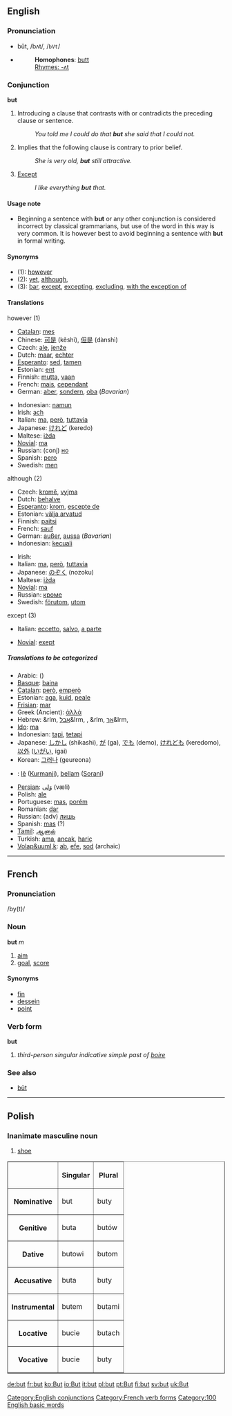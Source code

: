 ==English==

{{rank|or|from|this|29|but|all|him|she}}

===Pronunciation===
*bŭt, /bʌt/, /<tt>bVt</tt>/
*{{audio|en-us-but.ogg|Audio (US)}}
*:'''Homophones''': [[butt]]
*:[[Rhymes:English:-ʌt|Rhymes: -ʌt]]



===Conjunction===
[[Category:English conjunctions]]
'''but'''

# Introducing a clause that contrasts with or contradicts the preceding clause or sentence.
#: ''You told me I could do that '''but''' she said that I could not.''
# Implies that the following clause is contrary to prior belief.
#: ''She is very old, '''but''' still attractive.''
# [[except|Except]]
#: ''I like everything '''but''' that.''

====Usage note====
*Beginning a sentence with '''but''' or any other conjunction is considered incorrect by classical grammarians, but use of the word in this way is very common.  It is however best to avoid beginning a sentence with '''but''' in formal writing.

====Synonyms====
*(1): [[however]]
*(2): [[yet]], [[although]], 
*(3): [[bar]], [[except]], [[excepting]], [[excluding]], [[with the exception of]]

====Translations====
;however (1)
{{top}}
*[[Catalan]]: [[mes]]
*Chinese: [[可是]] (kěshì), [[但是]] (dànshì)
*Czech: [[ale]], [[jenže]]
*Dutch: [[maar]], [[echter]]
*[[Esperanto]]: [[sed]], [[tamen]]
*Estonian: [[ent]]
*Finnish: [[mutta]], [[vaan#Finnish|vaan]]
*French: [[mais]], [[cependant]]
*German: [[aber]], [[sondern]], [[oba]] (''Bavarian'')
{{mid}}
*Indonesian: [[namun]]
*Irish: [[ach]]
*Italian: [[ma]], [[però]], [[tuttavia]]
*Japanese: [[けれど]] (keredo)
*Maltese: [[iżda]]
*[[Novial]]: [[ma]]
*Russian: (conj) [[но]]
*Spanish: [[pero]]
*Swedish: [[men]]
{{bottom}}

;although (2)
{{top}}
*Czech: [[kromě]], [[vyjma]]
*Dutch: [[behalve]]
*[[Esperanto]]: [[krom]], [[escepte de]]
*Estonian: [[välja arvatud]]
*Finnish: [[paitsi]]
*French: [[sauf]]
*German: [[außer]], [[aussa]] (''Bavarian'')
*Indonesian: [[kecuali]]
{{mid}}
*Irish: 
*Italian: [[ma]], [[però]], [[tuttavia]]
*Japanese: [[のぞく]] (nozoku)
*Maltese: [[iżda]]
*[[Novial]]: [[ma]]
*Russian: [[кроме]]
*Swedish: [[förutom]], [[utom]]
{{bottom}}

;except (3)
{{top}}
*Italian: [[eccetto]], [[salvo]], [[a parte]]
{{mid}}
*[[Novial]]: [[exept]]
{{bottom}}

=====Translations to be categorized=====
{{checktrans}}
{{top}}
*Arabic: {{ARchar|[[لكن]]}} ({{IPAchar|[[lākin]]}})
*[[Basque]]: [[baina]]
*[[Catalan]]: [[però]], [[emperò]]
*Estonian: [[aga]], [[kuid]], [[peale]]
*[[Frisian]]: [[mar]]
*Greek (Ancient): [[ἀλλά]]
*Hebrew: &rlm, [[אבל]]&lrm, , &rlm, [[אך]]&lrm, 
*[[Ido]]: [[ma]]
*Indonesian: [[tapi]], [[tetapi]]
*Japanese: [[しかし]] (shikashi), [[が]] (ga), [[でも]] (demo), [[けれども]] (keredomo), [[以外]] ([[いがい]], igai)
*Korean: [[그러나]] (geureona)
{{mid}}
*{{ku}}: [[lê]] ([[Kurmanji]]), [[bellam]] ([[Sorani]])
*[[Persian]]: [[ولی|وَلی]] (væli)
*Polish: [[ale]]
*Portuguese: [[mas]], [[porém]]
*Romanian: [[dar]]
*Russian: (adv) [[лишь]]
*Spanish: [[mas]] (?)
*[[Tamil]]: [[ஆனால்]]
*Turkish: [[ama]], [[ancak]], [[hariç]]
*[[Volap&uuml,k]]: [[ab]], [[efe]], [[sod]] (archaic)
{{bottom}}
----

==French==
===Pronunciation===
/by(t)/ 
===Noun===
'''but''' ''m''

# [[aim]]
#[[goal]], [[score]]

====Synonyms====
*[[fin]]
*[[dessein]]
*[[point]]

===Verb form===
'''but'''

# ''third-person singular indicative simple past of [[boire]]''

===See also===
*[[bût]]
[[Category:French verb forms]]

----
==Polish==
===Inanimate masculine noun===
#[[shoe]]

<table border=1>
<tr><th><th>Singular<th>Plural</tr>
<tr><th>Nominative<td>but<td>buty</tr>
<tr><th>Genitive<td>buta<td>butów</tr>
<tr><th>Dative<td>butowi<td>butom</tr>
<tr><th>Accusative<td>buta<td>buty</tr>
<tr><th>Instrumental<td>butem<td>butami</tr>
<tr><th>Locative<td>bucie<td>butach</tr>
<tr><th>Vocative<td>bucie<td>buty</tr>
</table>


[[Category:100 English basic words]]

[[de:but]]
[[fr:but]]
[[ko:But]]
[[io:But]]
[[it:but]]
[[pl:but]]
[[pt:But]]
[[fi:but]]
[[sv:but]]
[[uk:But]]
